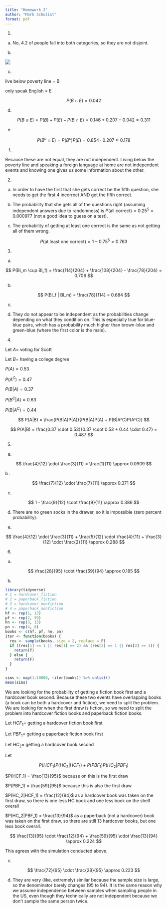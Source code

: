 ```yaml
---
title: "Homework 2"
author: "Mark Schulist"
format: pdf
---
```



1. 

a. No, $4.2%$ of people fall into both categories, so they are not disjoint. 

b. 

![](HW_2_Pr_1_Venn.svg)

c. 

live below poverty line = B

only speak English = E

$$
P(B \cap E) = 0.042
$$

d. 

$$
P(B \cup E) = P(B) + P(E) - P(B \cap E) = 0.146 + 0.207 - 0.042 = 0.311
$$

e. 

$$
P(B^c \cap E) = P(B^c) P(E) = 0.854 \cdot 0.207 \approx 0.178
$$

f. 

\begin{align*}
P(B \cap E) &= 0.042 \\
P(B)P(E) &= 0.03022
\end{align*}

Because these are not equal, they are not independent. Living below the poverty line and speaking a foreign language at home are not independent events and knowing one gives us some information about the other. 

2. 

a. In order to have the first that she gets correct be the fifth question, she needs to get the first 4 incorrect AND get the fifth correct.


\begin{align*}
P(\text{first four incorrect}) &= 0.75^4 \\
P(\text{last one correct}) &= 0.25 \\
P(\text{first four incorrect} \cap \text{last one correct}) &= 0.75^4 \cdot 0.25 = 0.0791
\end{align*}


b. The probability that she gets all of the questions right (assuming independent answers due to randomness) is $P(\text{all correct}) = 0.25^5 = 0.000977$ (not a good idea to guess on a test).

c. The probability of getting at least one correct is the same as not getting all of them wrong. 

$$
P(\text{at least one correct}) = 1 - 0.75^5 = 0.763
$$

3. 

a.

$$
P(Bl_m \cup Bl_f) = \frac{114}{204} + \frac{108}{204} - \frac{78}{204} = 0.706
$$

b. 

$$
P(Bl_f | Bl_m) = \frac{78}{114} = 0.684
$$

c. 

\begin{align*}
P(Bl_f | Br_m) &= \frac{19}{54} = 0.352 \\ 
P(Bl_f | Gr_m) &= \frac{11}{36} = 0.306
\end{align*}

d. They do not appear to be independent as the probabilities change depending on what they condition on. This is especially true for blue-blue pairs, which has a probability much higher than brown-blue and green-blue (where the first color is the male).

4. 

Let $A=$ voting for Scott

Let $B =$ having a college degree

$P(A) = 0.53$

$P(A^C) = 0.47$

$P(B|A) = 0.37$

$P(B^C|A) = 0.63$

$P(B|A^C) = 0.44$

$$
P(A|B) = \frac{P(B|A)P(A)}{P(B|A)P(A) + P(B|A^C)P(A^C)}
$$

$$
P(A|B) = \frac{0.37 \cdot 0.53}{0.37 \cdot 0.53 + 0.44 \cdot 0.47} = 0.487
$$

5. 

a. 

$$
\frac{4}{12} \cdot \frac{3}{11} = \frac{1}{11} \approx 0.0909
$$

b .

$$
\frac{7}{12} \cdot \frac{7}{11} \approx 0.371
$$

c. 

$$
1 - \frac{9}{12} \cdot \frac{9}{11} \approx 0.386
$$

d. There are no green socks in the drawer, so it is impossible (zero percent probability).

e. 

$$
\frac{4}{12} \cdot \frac{3}{11} + \frac{5}{12} \cdot \frac{4}{11} + 
\frac{3}{12} \cdot \frac{2}{11} \approx 0.288
$$

6. 

a. 

$$
\frac{28}{95} \cdot \frac{59}{94} \approx 0.185
$$

b. 

```r
library(tidyverse)
# 1 = hardcover_fiction
# 2 = paperback_fiction
# 3 = hardcover_nonfiction
# 4 = paperback_nonfiction
hf <- rep(1, 13)
pf <- rep(2, 59)
hn <- rep(3, 15)
pn <- rep(4, 8)
books <- c(hf, pf, hn, pn)
iter <- function(books) {
  res <- sample(books, size = 2, replace = F)
  if ((res[1] == 1 || res[1] == 2) && (res[2] == 1 || res[2] == 3)) {
    return(T)
  } else {
    return(F)
  }
}

sims <- map(1:10000, ~iter(books)) %>% unlist()
mean(sims)
```

We are looking for the probability of getting a fiction book first and a hardcover book second. Because these two events have overlapping books (a book can be both a hardcover and fiction), we need to split the problem. We are looking for when the first draw is fiction, so we need to split the problem into hardcover fiction books and paperback fiction books. 

Let $HCF_1 =$ getting a hardcover fiction book first

Let $PBF_1 =$ getting a paperback fiction book first

Let $HC_2 =$ getting a hardcover book second

Let

$$
P(HCF_1)P(HC_2|HCF_1) + P(PBF_1)P(HC_2|PBF_1)
$$

$P(HCF_1) = \frac{13}{95}$ because on this is the first draw

$P(PBF_1) = \frac{59}{95}$ because this is also the first draw

$P(HC_2|HCF_1) = \frac{12}{94}$ as a hardcover book was taken on the first draw, so there is one less HC book and one less book on the shelf overall

$P(HC_2|PBF_1) = \frac{13}{94}$ as a paperback (not a hardcover) book was taken on the first draw, so there are still $13$ hardcover books, but one less book overall. 

$$
\frac{13}{95} \cdot \frac{12}{94} + \frac{59}{95} \cdot \frac{13}{94} \approx 0.224
$$

This agrees with the simulation conducted above. 

c. 

$$
\frac{72}{95} \cdot \frac{28}{95} \approx 0.223
$$

d. They are very (like, extremely) similar because the sample size is large, so the denominator barely changes (95 to 94). It is the same reason why we assume independence between samples when sampling people in the US, even though they technically are not independent because we don't sample the same person twice. 